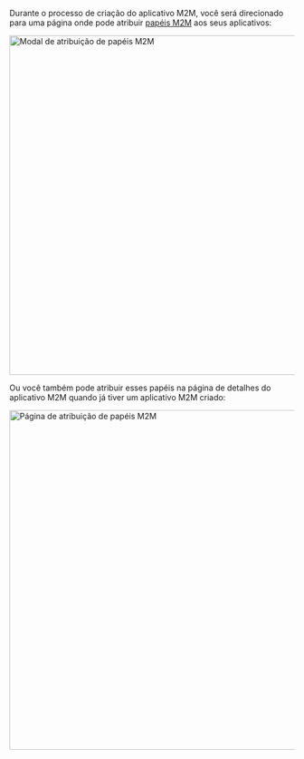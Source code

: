 Durante o processo de criação do aplicativo M2M, você será direcionado para uma página onde pode atribuir [papéis M2M](/authorization/role-based-access-control/configure-roles#define-role-type) aos seus aplicativos:

<img
  alt="Modal de atribuição de papéis M2M"
  src="/img/assets/assign-m2m-roles-modal.png"
  width="600px"
/>

Ou você também pode atribuir esses papéis na página de detalhes do aplicativo M2M quando já tiver um aplicativo M2M criado:

<img
  alt="Página de atribuição de papéis M2M"
  src="/img/assets/assign-m2m-roles-page.png"
  width="600px"
/>
